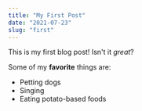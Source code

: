 ```yaml
---
title: "My First Post"
date: "2021-07-23"
slug: "first"
---
```


This is my first blog post! Isn't it *great*?

Some of my **favorite** things are:

* Petting dogs
* Singing
* Eating potato-based foods